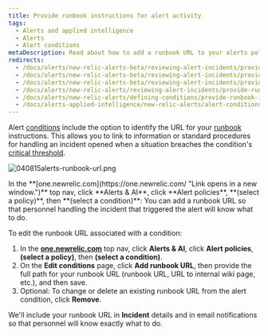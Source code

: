 ```yaml
---
title: Provide runbook instructions for alert activity
tags:
  - Alerts and applied intelligence
  - Alerts
  - Alert conditions
metaDescription: Read about how to add a runbook URL to your alerts policy condtion.
redirects:
  - /docs/alerts/new-relic-alerts-beta/reviewing-alert-incidents/providing-runbook-instructions-alerts
  - /docs/alerts/new-relic-alerts-beta/reviewing-alert-incidents/provide-runbook-instructions-alerts
  - /docs/alerts/new-relic-alerts-beta/reviewing-alert-incidents/provide-runbook-instructions-alert-activity
  - /docs/alerts/new-relic-alerts/reviewing-alert-incidents/provide-runbook-instructions-alert-activity
  - /docs/alerts/new-relic-alerts/defining-conditions/provide-runbook-instructions-alert-activity
  - /docs/alerts-applied-intelligence/new-relic-alerts/alert-conditions/provide-runbook-instructions-alert-activity 
---
```


Alert [conditions](/docs/alerts/new-relic-alerts-beta/configuring-alert-policies/define-alert-conditions) include the option to identify the URL for your [runbook](/docs/using-new-relic/welcome-new-relic/get-started/glossary#alert-runbook) instructions. This allows you to link to information or standard procedures for handling an incident opened when a situation breaches the condition's [critical threshold](/docs/alerts/new-relic-alerts-beta/configuring-alert-policies/define-thresholds-trigger-alert).

![040815alerts-runbook-url.png](./images/040815alerts-runbook-url_0.png "040815alerts-runbook-url.png")

<figcaption>
  In the **[one.newrelic.com](https://one.newrelic.com/ "Link opens in a new window.")** top nav, click **Alerts & AI**, click **Alert policies**, **(select a policy)**, then **(select a condition)**: You can add a runbook URL so that personnel handling the incident that triggered the alert will know what to do.
</figcaption>

To edit the runbook URL associated with a condition:

1. In the **[one.newrelic.com](https://one.newrelic.com/ "Link opens in a new window.")** top nav, click **Alerts & AI**, click **Alert policies**, **(select a policy)**, then **(select a condition)**.
2. On the **Edit conditions** page, click **Add runbook URL**, then provide the full path for your runbook URL (runbook URL, URL to internal wiki page, etc.), and then save.
3. Optional: To change or delete an existing runbook URL from the alert condition, click **Remove**.

We'll include your runbook URL in **Incident** details and in email notifications so that personnel will know exactly what to do.